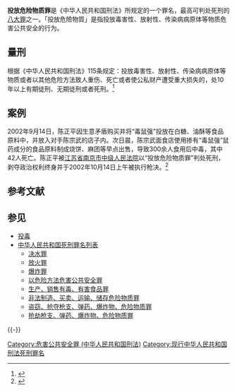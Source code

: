 '''投放危险物质罪'''是《中华人民共和国刑法》所规定的一个罪名，最高可判处死刑的[[八大罪|八大罪]]之一。「投放危險物質」是指投放毒害性、放射性、传染病病原体等物质危害公共安全的行为。

== 量刑 ==
根据《中华人民共和国刑法》115条规定：投放毒害性、放射性、传染病病原体等物质或者以其他危险方法致人重伤、死亡或者使公私财产遭受重大损失的，处10年以上有期徒刑、无期徒刑或者死刑。<ref>{{Cite web|url=http://china.findlaw.cn/fagui/p_1/363931.html|title=中华人民共和国刑法（2015年9月最新版）|accessdate=|author=|date=|publisher=|deadurl=yes|archiveurl=https://web.archive.org/web/20170126083636/http://china.findlaw.cn/fagui/p_1/363931.html|archivedate=2017-01-26}}</ref>

== 案例 ==
2002年9月14日，陈正平因生意矛盾购买并将“毒鼠强”投放在白糖、油酥等食品原料中，并放入对手陈宗武的店子内。次日晨，陈宗武面食店使用掺有“毒鼠强”鼠药成分的食品原料制成烧饼、麻团等早点出售，导致300余人食用后中毒，其中42人死亡。陈正平被[[江苏省南京市中级人民法院|江苏省南京市中级人民法院]]以“投放危险物质罪”判处死刑，剥夺政治权利终身并于2002年10月14日上午被执行枪决。<ref>{{cite web |author1=金羊网-新快报 |title=南京9-14汤山特大投毒案 罪犯一审死刑 |url=http://news.sohu.com/65/71/news203487165.shtml |website=news.sohu.com |accessdate=2017-02-05 |archive-date=2015-04-27 |archive-url=https://web.archive.org/web/20150427220032/http://news.sohu.com/65/71/news203487165.shtml |dead-url=no }}</ref>

== 参考文献 ==
{{Reflist|30em}}

== 参见 ==
{{Portal|中华人民共和国|法律|化学}}
* [[投毒|投毒]]
* [[中华人民共和国死刑罪名列表|中华人民共和国死刑罪名列表]]
** [[决水罪|决水罪]]
** [[放火罪|放火罪]]
** [[爆炸罪|爆炸罪]]
** [[以危险方法危害公共安全罪|以危险方法危害公共安全罪]]
** [[生产、销售有毒、有害食品罪|生产、销售有毒、有害食品罪]]
** [[非法制造、买卖、运输、储存危险物质罪|非法制造、买卖、运输、储存危险物质罪]]
** [[盗窃、抢夺枪支、弹药、爆炸物、危险物质罪|盗窃、抢夺枪支、弹药、爆炸物、危险物质罪]]
** [[抢劫枪支、弹药、爆炸物、危险物质罪|抢劫枪支、弹药、爆炸物、危险物质罪]]

{{-}}
{{中华人民共和国刑法罪名}}
{{中华人民共和国死刑|罪名}}

[[Category:危害公共安全罪_(中华人民共和国刑法)|Category:危害公共安全罪 (中华人民共和国刑法)]]
[[Category:现行中华人民共和国刑法死刑罪名|Category:现行中华人民共和国刑法死刑罪名]]